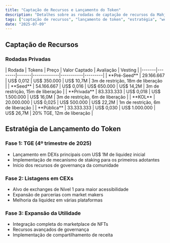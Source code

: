 ```yaml
---
title: "Captação de Recursos e Lançamento do Token"
description: "Detalhes sobre as rodadas de captação de recursos da Mahjong Stars, estratégia de lançamento do token e lançamento em fases do $TILE."
tags: ["captação de recursos", "lançamento de token", "estratégia", "web3", "tokenomics"]
date: "2025-07-09"
---
```



## Captação de Recursos

### Rodadas Privadas

<Card className='mt-4 w-fit'>
| Rodada | Tokens | Preço | Valor Captado | Avaliação | Vesting |
|-------|--------|-------|-------------|-----------|---------|
| **Pré-Seed** | 29.166.667 | US$ 0,012 | US$ 350.000 | US$ 10,7M | 3m de restrição, 18m de liberação |
| **Seed** | 54.166.667 | US$ 0,016 | US$ 650.000 | US$ 14,2M | 3m de restrição, 15m de liberação |
| **Privada** | 83.333.333 | US$ 0,018 | US$ 1.500.000 | US$ 16,0M | 3m de restrição, 6m de liberação |
| **KOL** | 20.000.000 | US$ 0,025 | US$ 500.000 | US$ 22,2M | 1m de restrição, 6m de liberação |
| **Pública** | 33.333.333 | US$ 0,030 | US$ 1.000.000 | US$ 26,7M | 20% TGE, 12m de liberação |
</Card>

## Estratégia de Lançamento do Token

### Fase 1: TGE (4º trimestre de 2025)
- Lançamento em DEXs principais com US$ 1M de liquidez inicial
- Implementação de mecanismo de staking para os primeiros adotantes
- Início dos recursos de governança da comunidade

### Fase 2: Listagens em CEXs
- Alvo de exchanges de Nível 1 para maior acessibilidade
- Expansão de parcerias com market makers
- Melhoria da liquidez em várias plataformas

### Fase 3: Expansão da Utilidade
- Integração completa do marketplace de NFTs
- Recursos avançados de governança
- Implementação de compartilhamento de receita
